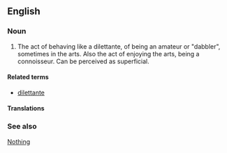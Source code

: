 ==English==
===Noun===

#The act of behaving like a dilettante, of being an amateur or "dabbler", sometimes in the arts. Also the act of enjoying the arts, being a connoisseur.  Can be perceived as superficial.

====Related terms====
*[[dilettante]]

====Translations====

===See also===
[[Nothing]]